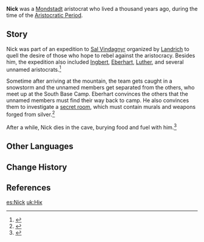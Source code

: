 {{Character Infobox
|region           = Mondstadt

|affiliation      = Mondstadt Aristocracy
|type             = Mentioned
|deceased         = Past
}}
'''Nick''' was a [[Mondstadt]] aristocrat who lived a thousand years ago, during the time of the [[Timeline|Aristocratic Period]].

==Story==
Nick was part of an expedition to [[Sal Vindagnyr]] organized by [[Landrich]] to quell the desire of those who hope to rebel against the aristocracy. Besides him, the expedition also included [[Ingbert]], [[Eberhart]], [[Luther]], and several unnamed aristocrats.<ref name="LandEntombed">{{Ref/Quest|A Land Entombed}}</ref>

Sometime after arriving at the mountain, the team gets caught in a snowstorm and the unnamed members get separated from the others, who meet up at the South Base Camp. Eberhart convinces the others that the unnamed members must find their way back to camp. He also convinces them to investigate a [[Secret Room|secret room]], which must contain murals and weapons forged from silver.<ref name="AIJ1">{{Ref/Book|Ancient Investigation Journal: Part I}}</ref>

After a while, Nick dies in the cave, burying food and fuel with him.<ref name="AIJ2">{{Ref/Book|Ancient Investigation Journal: Part II}}</ref>

==Other Languages==
{{Other Languages|default_hidden=1
|en      = Nick
|zhs     = 尼克
|zhs_rm  = Níkè
|zht     = 尼克
|zht_rm  = Níkè
|ja      = ニック
|ja_rm   = Nikku
|ko      = 닉
|es      = Nick
|fr      = Nick
|ru      = Ник
|th      = Nick
|vi      = Nick
|de      = Nick
|id      = Nick
|pt      = Nick
|tr      = Nick
|it      = Nick
}}

==Change History==
{{Change History|introduced=1.2}}

==References==
{{Reflist}}

[[es:Nick]]
[[uk:Нік]]